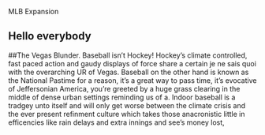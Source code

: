 

<div className="article">
<RecentArticles />


<SlotMachine />

MLB Expansion


## Hello everybody


##The Vegas Blunder.
	Baseball isn’t Hockey! Hockey’s climate controlled, fast paced action and gaudy displays of 
force share a certain je ne sais quoi with the overarching UR of Vegas. Baseball on the other hand is known as the National Pastime for a reason, it’s a great way to pass time, it’s evocative of Jeffersonian America, you’re greeted by a huge grass clearing in the middle of dense urban settings reminding us of a. Indoor baseball is a tradgey unto itself and will only get worse between the climate crisis and the ever present refinment culture which takes those anacronistic little in efficencies like rain delays and extra innings and see’s money lost,   


</div>
